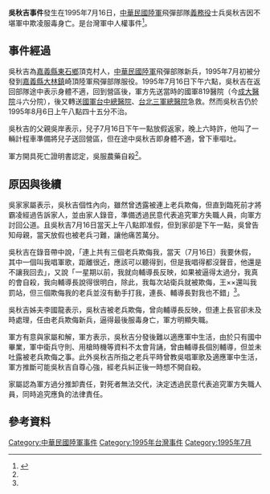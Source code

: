 {{onesource|time=2013-08-06T04:04:44+00:00}}
'''吳秋吉事件'''發生在1995年7月16日，[[中華民國陸軍|中華民國陸軍]]飛彈部隊[[義務役|義務役]]士兵吳秋吉因不堪軍中欺凌服毒身亡。是台灣軍中人權事件<ref name="#1">{{cite news|title=一新兵服毒自殺 疑係老兵欺菜鳥|publisher=聯合報/07版/社會|date=1995-08-21|accessdate=2013-08-06}}</ref>。

== 事件經過 ==
吳秋吉為[[嘉義縣|嘉義縣]][[東石鄉_(臺灣)|東石鄉]]頂克村人，[[中華民國陸軍|中華民國陸軍]]飛彈部隊新兵，1995年7月初被分發到[[嘉義縣|嘉義縣]][[大林鎮_(臺灣)|大林鎮]]崎頂陸軍飛彈部隊服役。1995年7月16日下午六點，吳秋吉在返回部隊途中表示身體不適，回到營區後，軍方先送當時的國軍819醫院（今[[成大醫院|成大醫院]]斗六分院），後又轉送[[國軍台中總醫院|國軍台中總醫院]]、[[台北|台北]][[三軍總醫院|三軍總醫院]]急救。然而吳秋吉仍於1995年8月6日上午八點四十五分不治。

吳秋吉的父親吳岸表示，兒子7月16日下午一點放假返家，晚上六時許，他叫了一輛計程車準備將兒子送回營區，但在途中吳秋吉即身體不適，曾下車嘔吐。

軍方開具死亡證明書認定，吳服農藥自殺<ref name="#1"/>。

== 原因與後續 ==
吳家家屬表示，吳秋吉個性內向，雖然曾透露被連上老兵欺侮，但直到臨死前才將霸凌經過告訴家人，並由家人錄音，準備透過民意代表追究軍方失職人員，向軍方討回公道。且吳秋吉7月16日當天上午八點即准假，但到家卻是下午一點，吳曾告知母親，當天放假也被老兵刁難，讓他痛苦萬分。

吳秋吉在錄音帶中說，「連上共有三個老兵欺侮我，當天（7月16日）我要休假，其中一個叫我唱軍歌，距離很近，應該可以聽得到，但是我唱得都沒聲音，他還是不讓我回去」，又說「一星期以前，我就向輔導長反映，如果被逼得太過分，我真的會自殺，我向輔導長說得很明白，除此，我每次站衛兵就被欺侮，王××還叫我罰站，但三個欺侮我的老兵並沒有動手打我，連長、輔導長對我也不錯」<ref name="#1"/>。

吳秋吉姊夫李國龍表示，吳秋吉被老兵欺侮，曾向輔導長反映，但連上長官卻未及時處理，任由老兵欺侮新兵，逼得最後服毒身亡，軍方明顯失職。

軍方有意與家屬和解，軍方表示，吳秋吉分發後難以適應軍中生活，由於只有國中畢業，軍中衛兵守則、用槍時機等資料不太會背誦，曾由輔導長個別輔導，但並未吐露被老兵欺侮之事。此外吳秋吉所指之老兵平時曾教吳唱軍歌及適應軍中生活，軍方推斷可能吳秋吉自尊心強，經老兵糾正後一時想不開自殺。

家屬認為軍方過分推卸責任，對死者無法交代，決定透過民意代表追究軍方失職人員，同時追究應負的法律責任。

== 參考資料 ==
{{reflist}}

{{中華民國國軍刑事爭議案件}}

[[Category:中華民國陸軍事件|Category:中華民國陸軍事件]]
[[Category:1995年台灣事件|Category:1995年台灣事件]]
[[Category:1995年7月|Category:1995年7月]]